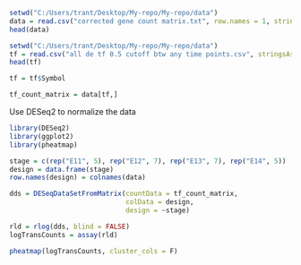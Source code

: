 

```r
setwd("C:/Users/trant/Desktop/My-repo/My-repo/data")
data = read.csv("corrected gene count matrix.txt", row.names = 1, stringsAsFactors = FALSE)
head(data)
```

```r
setwd("C:/Users/trant/Desktop/My-repo/My-repo/data")
tf = read.csv("all de tf 0.5 cutoff btw any time points.csv", stringsAsFactors = FALSE, row.names = 1)
head(tf)
```

```r
tf = tf$Symbol
```

```r
tf_count_matrix = data[tf,]
```

Use DESeq2 to normalize the data
```r
library(DESeq2)
library(ggplot2)
library(pheatmap)
```

```r
stage = c(rep("E11", 5), rep("E12", 7), rep("E13", 7), rep("E14", 5))
design = data.frame(stage)
row.names(design) = colnames(data)
```

```r
dds = DESeqDataSetFromMatrix(countData = tf_count_matrix,
                             colData = design,
                             design = ~stage)
```

```r
rld = rlog(dds, blind = FALSE)
logTransCounts = assay(rld)
```

```r
pheatmap(logTransCounts, cluster_cols = F)
```
